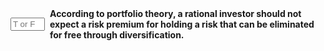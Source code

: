 ::: {.question-block}

<form onsubmit="event.preventDefault(); checkAnswerBox('module2_tf_q76','T')" style="display: flex; align-items: center; gap: 8px;">
<input type="text" id="module2_tf_q76" name="module2_tf_q76" maxlength="1" placeholder="T or F"
         style="width: 55px;" data-correct-answer="T" /> <label for="module2_tf_q76"><strong>According to portfolio theory, a rational investor should not expect a risk premium for holding a risk that can be eliminated for free through diversification.</strong></label>
</form>

<div id="feedback-module2_tf_q76" class="feedback" data-status="" style="display:none;">
The sentence is TRUE. The market does not reward investors for taking on unsystematic (firm-specific) risk, as it can be eliminated with a diversified portfolio.
</div>
:::